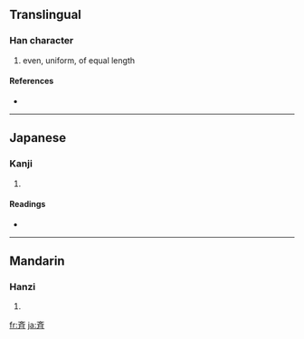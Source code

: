 {{see|齊}}
==Translingual==

===Han character===
{{Han char|rn=67|rad=文|as=04|sn=8|four=|canj=卜大尸中 (YKSL)}}

# even, uniform, of equal length

====References====
* {{Han ref|kx=0477.011|dkj=13454|dj=0834.050|hdz=32170.040|uh=6589|ud=25993}}

----

==Japanese==

===Kanji===
{{ja-kanji|grade=c|rs=文04}}

# {{defn|Japanese}}

====Readings====
* {{ja-readings|on=[[せい]] (sei), [[さい]] (sai), [[ざい]] (zai)|kun=[[そろう]] (sorou), [[ひとしい]] (hitoshii), [[ひとしく]] (hitoshiku)}}

----

==Mandarin==

===Hanzi===
{{cmn-hanzi|pin=[[qí]] ([[qi2]])|wg=ch'i<sup>2</sup>}}

# {{defn|Mandarin}}

[[fr:斉]]
[[ja:斉]]